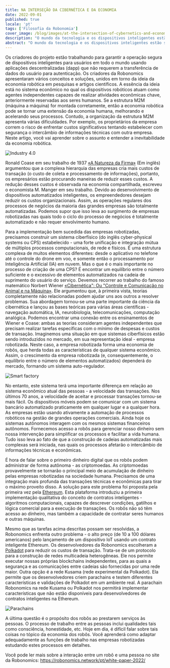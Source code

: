 ```yaml
---
title: NA INTERSEÇÃO DA CIBERNÉTICA E DA ECONOMIA
date: 2022-09-01
published: true
locale: 'pt'
tags: ['Filosofia da Robonomia']
cover_image: /blog/images/at-the-intersection-of-cybernetics-and-economics/сover_1.jpg
description: "O mundo da tecnologia e os dispositivos inteligentes estão se desenvolvendo intensamente. Novos dispositivos e sistemas aparecem todos os dias. Eles ajudam a simplificar e melhorar a vida humana. Porém, esta não é a única tarefa. Um dos obstáculos às tecnologias robóticas é o alto nível de segurança cibernética dos dispositivos e a privacidade dos dados dos usuários. Os desenvolvedores da Robonomics vêm trabalhando nesta tarefa há 7 anos."
abstract: "O mundo da tecnologia e os dispositivos inteligentes estão se desenvolvendo intensamente. Novos dispositivos e sistemas aparecem todos os dias. Eles ajudam a simplificar e melhorar a vida humana. Porém, esta não é a única tarefa. Um dos obstáculos às tecnologias robóticas é o alto nível de segurança cibernética dos dispositivos e a privacidade dos dados dos usuários. Os desenvolvedores da Robonomics vêm trabalhando nesta tarefa há 7 anos."
---
```


Os criadores do projeto estão trabalhando para garantir a operação segura de dispositivos inteligentes para usuários em todo o mundo usando aplicações descentralizadas (dapp) que não requerem a transferência de dados do usuário para autenticação. Os criadores da Robonomics apresentaram vários conceitos e soluções, unidos em torno da ideia da economia robótica em pesquisas e artigos científicos. A essência da ideia está no sistema econômico no qual os dispositivos robóticos atuam como agentes independentes capazes de realizar atividades econômicas chave, anteriormente reservadas aos seres humanos. Se a estrutura M2M (máquina a máquina) for montada corretamente, então a economia robótica pode se tornar uma extensão da economia humana, melhorando e acelerando seus processos. Contudo, a organização da estrutura M2M apresenta várias dificuldades. Por exemplo, os proprietários da empresa correm o risco de enfrentar custos significativos tentando estabelecer com segurança o intercâmbio de informações técnicas com outra empresa. Neste artigo, você vai aprender sobre o assunto e entender a inevitabilidade da economia robótica.

![Industry 4.0](/blog/images/at-the-intersection-of-cybernetics-and-economics/pic_1.jpg)
 
Ronald Coase em seu trabalho de 1937 [«A Natureza da Firma»](https://www.jstor.org/stable/2626876) (Em inglês) argumentou que a complexa hierarquia das empresas cria mais custos de transação (o custo de coleta e processamento de informações), portanto, os empresários estão procurando maneiras de reduzir esses custos. A redução desses custos é observada na economia compartilhada, escreveu o economista M. Manger em seu trabalho. Devido ao desenvolvimento de dispositivos automatizados inteligentes, os empreendedores desejam reduzir os custos organizacionais. Assim, as operações regulares dos processos de negócios da maioria das grandes empresas são totalmente automatizadas. Podemos supor que isso leva ao surgimento de empresas robotizadas nas quais todo o ciclo do processo de negócios é totalmente automatizado e não requer envolvimento humano.

Para a implementação bem sucedida das empresas robotizadas, precisamos construir um sistema ciberfísico (do inglês cyber-physical systems ou  CPS) estabelecido - uma forte unificação e integração mútua de múltiplos processos computacionais, de rede e físicos. É uma estrutura complexa de muitos elementos diferentes: desde o aplicativo no telefone até o controle do drone em voo, e somente então o processamento por Inteligência Artificial (IA) em nuvem. Mas o que é o mais importante no processo de criação de uma CPS? É encontrar um equilíbrio entre o número suficiente e o excessivo de elementos automatizados na cadeia de suprimento do usuário do serviço. Devemos recorrer ao trabalho do famoso matemático Norbert Wiener [«Cibernética": Ou "Controle e Comunicação no Animal e na Máquina»](https://www.amazon.com.br/Cibern%C3%A9tica-Controle-Comunica%C3%A7%C3%A3o-Animal-M%C3%A1quina/dp/8527311046/ref=sr_1_1?qid=1662055207&refinements=p_27%3ANorbert+Wiener&s=books&sr=1-1). Ele argumentou que, à primeira vista, teorias completamente não relacionadas podem ajudar uns aos outros a resolver problemas. Sua abordagem tornou-se uma parte importante da ciência da cibernética e lançou as bases teóricas para várias áreas científicas - navegação automática, IA, neurobiologia, telecomunicações, computação analógica. Podemos encontrar uma conexão entre os ensinamentos de Wiener e Coase: ambas as teorias consideram agentes independentes que precisam realizar tarefas específicas com o mínimo de despesas e custos de transação. Imaginemos uma situação em que sistemas ciberfísicos estão sendo introduzidos no mercado, em sua representação ideal - empresa robotizada. Neste caso, a empresa robotizada forma uma economia de robôs, que herda todas as características de qualquer sistema econômico. Assim, o crescimento da empresa robotizada (e, consequentemente, o equilíbrio entre o número de elementos automatizados) dependerá do mercado, formando um sistema auto-regulador.

![Smart factory](/blog/images/at-the-intersection-of-cybernetics-and-economics/pic_2.jpg)

No entanto, este sistema terá uma  importante diferença em relação ao sistema econômico atual das pessoas - a velocidade das transações. Nos últimos 70 anos, a velocidade de aceitar e processar transações tornou-se mais fácil. Os dispositivos móveis podem se comunicar com um sistema bancário automatizado praticamente em qualquer lugar e a qualquer hora. As empresas estão usando ativamente a automação de processos robóticos na gestão de grandes operações comerciais. Ainda hoje os sistemas autônomos interagem com os mesmos sistemas financeiros autônomos. Fornecemos acesso a robôs para gerenciar nosso dinheiro sem nossa intervenção para simplificar os processos e facilitar a vida humana. Tudo isso leva ao fato de que a construção de cadeias automatizadas mais complexas será iniciada, nas quais os processos afetarão o intercâmbio de informações técnicas e econômicas.

É hora de falar sobre o primeiro dinheiro digital que os robôs podem administrar de forma autônoma - as criptomoedas. As criptomoedas provavelmente se tornarão o principal meio de acumulação de dinheiro pelas empresas robotizadas na sociedade humana. Precisamos de uma integração mais profunda das transações técnicas e econômicas para tirar o máximo proveito disso. A solução para este problema foi proposta pela primeira vez pela [Ethereum](https://ethereum.org/pt-br/whitepaper/). Esta plataforma introduziu a primeira implementação qualitativa do conceito de contratos inteligentes - algoritmos computacionais, capazes de descrever condições, gatilhos e lógica comercial para a execução de transações. Os robôs não só têm acesso ao dinheiro, mas também a capacidade de contratar seres humanos e outras máquinas.

Mesmo que as tarefas acima descritas possam ser resolvidas, a Robonomics enfrenta outro problema - o alto preço (de 10 a 100 dólares americanos) pelo lançamento de um dispositivo IoT usando um contrato inteligente Ethereum. Os desenvolvedores da Robonomics escolheram a [Polkadot](https://github.com/Panegali/Visao-Geral-de-Polkadot-e-Suas-Consideracoes-de-Design/blob/main/Vis%C3%A3o_Geral_de_Polkadot_e_Suas_Considera%C3%A7%C3%B5es_de_Design.pdf.pdf) para reduzir os custos de transação. Trata-se de um protocolo para a construção de redes multicadeia heterogêneas. Ele nos permite executar nossas próprias blockchains independentes, para as quais a segurança e as comunicações entre cadeias são fornecidas por uma rede maior. Outra opção é a rede Kusama (rede experimental da Polkadot). Ela permite que os desenvolvedores criem parachains e testem diferentes características e validações de Polkadot em um ambiente real. A parachain Robonomics na rede Kusama ou Polkadot nos permitirá implementar características que não estão disponíveis para desenvolvedores de contratos inteligentes na Ethereum.

![Parachains](/blog/images/at-the-intersection-of-cybernetics-and-economics/pic_3.jpg)

A última questão é o propósito dos robôs ao prestarem serviços às pessoas. O processo de trabalho entre as pessoas inclui qualidades tais como consciência, honestidade, etc. Hoje em dia, é difícil falar sobre tais coisas no tópico da economia dos robôs. Você aprenderá como adaptar adequadamente as funções de trabalho nas empresas robotizadas estudando estes processos em detalhes.

Você pode ler mais sobre a interação entre um robô e uma pessoa no site da Robonomics: https://robonomics.network/pt/white-paper-2022/
